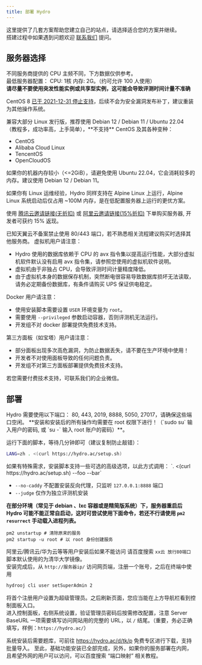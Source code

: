 ```yaml
---
title: 部署 Hydro
---
```


这里提供了几套方案帮助您建立自己的站点，请选择适合您的方案并继续。  
搭建过程中如果遇到问题欢迎 [联系我们](/#联系我们) 提问。  

## 服务器选择

不同服务商提供的 CPU 主频不同，下方数据仅供参考。  
最低服务器配置： CPU: 1核 内存: 2G。（约可允许 100 人使用）  
**请尽量不要使用突发性能实例或共享型实例，这可能会导致评测时间计量不准确**

CentOS 8 [已于 2021-12-31 停止支持](https://www.centos.org/centos-linux-eol/)，后续不会为安全漏洞发布补丁，建议重装为其他操作系统。  

<Callout>
兼容大部分 Linux 发行版，推荐使用 Debian 12 / Debian 11 / Ubuntu 22.04 （教程多，成功率高，上手简单），**不支持** CentOS 及其各种变种：

- CentOS  
- Alibaba Cloud Linux  
- TencentOS  
- OpenCloudOS  

如果你的机器内存较小（\<=2GiB），请避免使用 Ubuntu 22.04，它会消耗较多的内存。建议使用 Debian 12 / Debian 11。  

如果你有 Linux 运维经验，Hydro 同样支持在 Alpine Linux 上运行，Alpine Linux 系统启动后仅占用 ~100M 内存，是在低配置服务器上运行的更优方案。  
</Callout>

使用 [腾讯云邀请链接(无折扣)](https://curl.qcloud.com/KE7pzCW4) 或 [阿里云邀请链接(15%折扣)](https://www.aliyun.com/minisite/goods?userCode=806xqzxc) 下单购买服务器, 开发者可获约 15% 返现。  

<Callout type="warn">
已知天翼云不备案禁止使用 80/443 端口，若不熟悉相关流程建议购买时选择其他服务商。
</Callout>

<Callout type="warn">
虚拟机用户请注意：

- Hydro 使用的数据库依赖于 CPU 的 avx 指令集以提高运行性能，大部分虚拟机软件默认没有启用 avx 指令集，请参照您使用的虚拟机软件说明。  
- 虚拟机由于非独占 CPU，会导致评测时间计量精度降低。  
- 由于虚拟机本身的数据保存机制，突然断电很容易导致数据库损坏无法读取，请务必定期备份数据库，有条件请购买 UPS 保证供电稳定。

Docker 用户请注意：
- 使用安装脚本需要设置 `USER` 环境变量为 `root`。
- 需要使用 `--privileged` 参数启动容器，否则评测机无法运行。
- 开发组不对 docker 部署提供免费技术支持。

第三方面板（如宝塔）用户请注意：
- 部分面板出现多次高危漏洞，为防止数据丢失，请不要在生产环境中使用！
- 开发者不对使用面板导致的任何问题负责。
- 开发组不对第三方面板部署提供免费技术支持。

若您需要付费技术支持，可联系我们的企业微信。
</Callout>

## 部署

<Callout>
Hydro 需要使用以下端口： 80, 443, 2019, 8888, 5050, 27017，请确保这些端口空闲。  
**安装和安装后的所有操作均需要在 root 权限下进行！（`sudo su` 输入用户的密码, 或 `su -` 输入 root 账户的密码）**。  
</Callout>

运行下面的脚本，等待几分钟即可（建议复制防止敲错）：

```sh
LANG=zh . <(curl https://hydro.ac/setup.sh)
```

<Callout>
如果有特殊需求，安装脚本支持一些可选的高级选项，以此方式调用： `. <(curl https://hydro.ac/setup.sh) --foo --bar`

- `--no-caddy` 不配置安装反向代理，只监听 `127.0.0.1:8888` 端口
- `--judge` 仅作为独立评测机安装
</Callout>

**在部分环境（常见于 debian 、lxc 容器或是精简版系统）下，服务器重启后 Hydro 可能不能正常自启动，这时可尝试使用下面命令，若还不行请使用 `pm2 resurrect` 手动载入进程列表。**

```
pm2 unstartup # 清除原来的服务
pm2 startup -u root # 以 root 身份创建服务
```

阿里云/腾讯云/华为云等等用户安装后如果不能访问 请百度搜索 `xx云 放行80端口`  
脚本默认使用的为清华大学镜像。  
安装完成后，从 `http://服务器ip/` 访问网页端，注册一个账号，之后在终端中使用  

```sh
hydrooj cli user setSuperAdmin 2
```

将首个注册用户设置为超级管理员。之后刷新页面，您应当能在上方导航栏看到控制面板入口。  
进入控制面板，右侧系统设置，验证管理员密码后按需修改配置，注意 Server BaseURL 一项需要填写访问网站用的完整的 URL，以 `/` 结尾。（重要，务必正确填写，样例：`https://hydro.ac/`）  

系统安装后需要题库，可前往 https://hydro.ac/d/tk/p 免费专区进行下载，支持批量导入。
至此，基础功能安装已全部完成，另外，如果你的服务部署在内网，且希望外网的用户可以访问，可以百度搜索 “端口映射” 相关教程。
